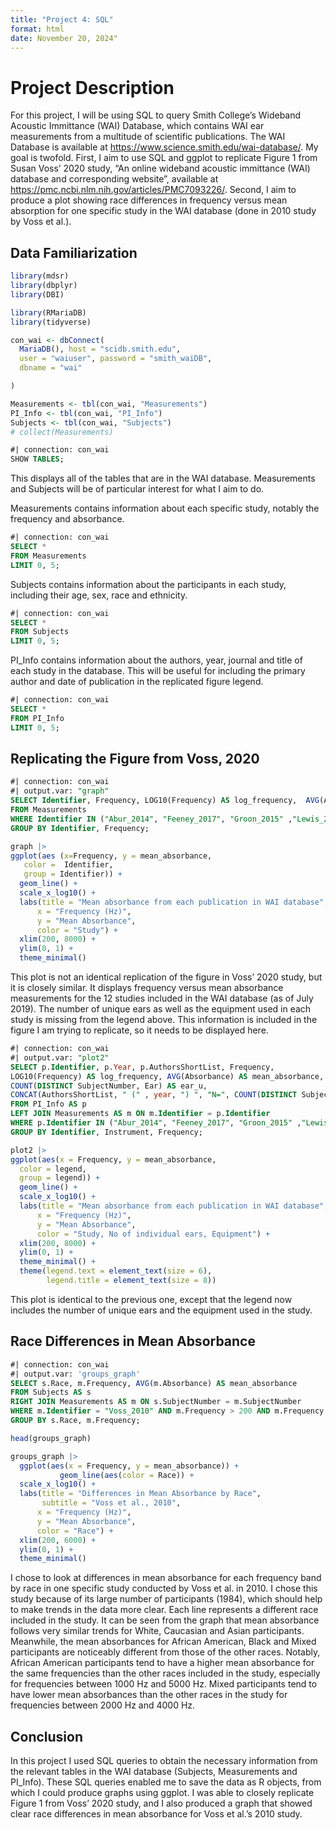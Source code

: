 ```yaml
---
title: "Project 4: SQL"
format: html
date: November 20, 2024"
---
```


# Project Description

For this project, I will be using SQL to query Smith College's Wideband Acoustic Immittance (WAI) Database, which contains WAI ear measurements from a multitude of scientific publications. The WAI Database is available at <https://www.science.smith.edu/wai-database/>. My goal is twofold. First, I aim to use SQL and ggplot to replicate Figure 1 from Susan Voss' 2020 study, "An online wideband acoustic immittance (WAI) database and corresponding website", available at <https://pmc.ncbi.nlm.nih.gov/articles/PMC7093226/>. Second, I aim to produce a plot showing race differences in frequency versus mean absorption for one specific study in the WAI database (done in 2010 study by Voss et al.).

## Data Familiarization

```r
library(mdsr)
library(dbplyr)
library(DBI)
```

```r
library(RMariaDB)
library(tidyverse)

con_wai <- dbConnect(
  MariaDB(), host = "scidb.smith.edu",
  user = "waiuser", password = "smith_waiDB", 
  dbname = "wai"

)

Measurements <- tbl(con_wai, "Measurements")
PI_Info <- tbl(con_wai, "PI_Info")
Subjects <- tbl(con_wai, "Subjects")
# collect(Measurements)
```

```sql
#| connection: con_wai
SHOW TABLES;
```

This displays all of the tables that are in the WAI database. Measurements and Subjects will be of particular interest for what I aim to do.

Measurements contains information about each specific study, notably the frequency and absorbance.

```sql
#| connection: con_wai
SELECT *
FROM Measurements
LIMIT 0, 5;
```

Subjects contains information about the participants in each study, including their age, sex, race and ethnicity.

```sql
#| connection: con_wai
SELECT *
FROM Subjects
LIMIT 0, 5;
```

PI_Info contains information about the authors, year, journal and title of each study in the database. This will be useful for including the primary author and date of publication in the replicated figure legend.

```sql
#| connection: con_wai
SELECT *
FROM PI_Info
LIMIT 0, 5;
```

## Replicating the Figure from Voss, 2020

```sql
#| connection: con_wai
#| output.var: "graph"
SELECT Identifier, Frequency, LOG10(Frequency) AS log_frequency,  AVG(Absorbance) AS mean_absorbance 
FROM Measurements
WHERE Identifier IN ("Abur_2014", "Feeney_2017", "Groon_2015" ,"Lewis_2015", "Liu_2008", "Rosowski_2012", "Shahnaz_2006", "Shaver_2013" , "Sun_2016", "Voss_1994", "Voss_2010", "Werner_2010") AND Frequency > 200 AND Frequency < 8000
GROUP BY Identifier, Frequency;  
```

```r
graph |>
ggplot(aes (x=Frequency, y = mean_absorbance, 
   color =  Identifier,
   group = Identifier)) +
  geom_line() +
  scale_x_log10() +
  labs(title = "Mean absorbance from each publication in WAI database",
      x = "Frequency (Hz)",
      y = "Mean Absorbance",
      color = "Study") +
  xlim(200, 8000) +
  ylim(0, 1) +
  theme_minimal()
```

This plot is not an identical replication of the figure in Voss' 2020 study, but it is closely similar. It displays frequency versus mean absorbance measurements for the 12 studies included in the WAI database (as of July 2019). The number of unique ears as well as the equipment used in each study is missing from the legend above. This information is included in the figure I am trying to replicate, so it needs to be displayed here.

```sql
#| connection: con_wai
#| output.var: "plot2"
SELECT p.Identifier, p.Year, p.AuthorsShortList, Frequency,
LOG10(Frequency) AS log_frequency, AVG(Absorbance) AS mean_absorbance,
COUNT(DISTINCT SubjectNumber, Ear) AS ear_u,
CONCAT(AuthorsShortList, " (" , year, ") ", "N=", COUNT(DISTINCT SubjectNumber, Ear), "; ", Instrument) AS legend
FROM PI_Info AS p
LEFT JOIN Measurements AS m ON m.Identifier = p.Identifier
WHERE p.Identifier IN ("Abur_2014", "Feeney_2017", "Groon_2015" ,"Lewis_2015", "Liu_2008", "Rosowski_2012", "Shahnaz_2006", "Shaver_2013" , "Sun_2016", "Voss_1994", "Voss_2010", "Werner_2010") AND Frequency > 200 AND Frequency < 8000
GROUP BY Identifier, Instrument, Frequency;
```

```r
plot2 |>
ggplot(aes(x = Frequency, y = mean_absorbance,
  color = legend,
  group = legend)) +
  geom_line() +
  scale_x_log10() +
  labs(title = "Mean absorbance from each publication in WAI database",
      x = "Frequency (Hz)",
      y = "Mean Absorbance",
      color = "Study, No of individual ears, Equipment") +
  xlim(200, 8000) +
  ylim(0, 1) +
  theme_minimal() +
  theme(legend.text = element_text(size = 6),
        legend.title = element_text(size = 8))
```

This plot is identical to the previous one, except that the legend now includes the number of unique ears and the equipment used in the study.

## Race Differences in Mean Absorbance

```sql
#| connection: con_wai
#| output.var: 'groups_graph'
SELECT s.Race, m.Frequency, AVG(m.Absorbance) AS mean_absorbance 
FROM Subjects AS s 
RIGHT JOIN Measurements AS m ON s.SubjectNumber = m.SubjectNumber
WHERE m.Identifier = "Voss_2010" AND m.Frequency > 200 AND m.Frequency < 8000
GROUP BY s.Race, m.Frequency;
```

```r
head(groups_graph)
```

```r
groups_graph |>
  ggplot(aes(x = Frequency, y = mean_absorbance)) +
           geom_line(aes(color = Race)) +
  scale_x_log10() +
  labs(title = "Differences in Mean Absorbance by Race",
       subtitle = "Voss et al., 2010",
      x = "Frequency (Hz)",
      y = "Mean Absorbance",
      color = "Race") +
  xlim(200, 6000) +
  ylim(0, 1) +
  theme_minimal()
```

I chose to look at differences in mean absorbance for each frequency band by race in one specific study conducted by Voss et al. in 2010. I chose this study because of its large number of participants (1984), which should help to make trends in the data more clear. Each line represents a different race included in the study. It can be seen from the graph that mean absorbance follows very similar trends for White, Caucasian and Asian participants. Meanwhile, the mean absorbances for African American, Black and Mixed participants are noticeably different from those of the other races. Notably, African American participants tend to have a higher mean absorbance for the same frequencies than the other races included in the study, especially for frequencies between 1000 Hz and 5000 Hz. Mixed participants tend to have lower mean absorbances than the other races in the study for frequencies between 2000 Hz and 4000 Hz.

## Conclusion

In this project I used SQL queries to obtain the necessary information from the relevant tables in the WAI database (Subjects, Measurements and PI_Info). These SQL queries enabled me to save the data as R objects, from which I could produce graphs using ggplot. I was able to closely replicate Figure 1 from Voss' 2020 study, and I also produced a graph that showed clear race differences in mean absorbance for Voss et al.'s 2010 study.
